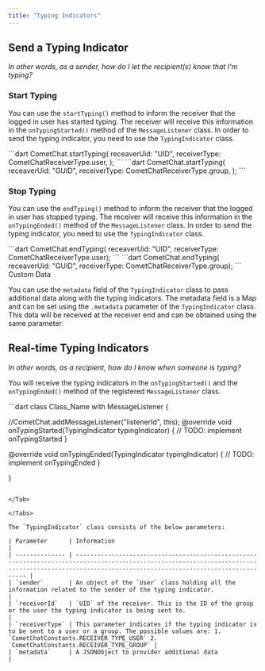 ```yaml
---
title: "Typing Indicators"
---
```




## Send a Typing Indicator

*In other words, as a sender, how do I let the recipient(s) know that I'm typing?*

### Start Typing

You can use the `startTyping()` method to inform the receiver that the logged in user has started typing. The receiver will receive this information in the `onTypingStarted()` method of the `MessageListener` class. In order to send the typing indicator, you need to use the `TypingIndicator` class.

<Tabs>
<Tab title="Dart (Start Typing User)">
```dart
CometChat.startTyping(
          receaverUid: "UID",
          receiverType: CometChatReceiverType.user,
      ); 
```

</Tab>

<Tab title="Dart (Start Typing Group)">
```dart
CometChat.startTyping(
          receaverUid: "GUID",
          receiverType: CometChatReceiverType.group,
      );
```

</Tab>

</Tabs>

### Stop Typing

You can use the `endTyping()` method to inform the receiver that the logged in user has stopped typing. The receiver will receive this information in the `onTypingEnded()` method of the `MessageListener` class. In order to send the typing indicator, you need to use the `TypingIndicator` class.

<Tabs>
<Tab title="Dart (End Typing User)">
```dart
CometChat.endTyping(
          receaverUid: "UID",
          receiverType: CometChatReceiverType.user);
```

</Tab>

<Tab title="Dart (End Typing Group)">
```dart
CometChat.endTyping(
          receaverUid: "GUID",
          receiverType: CometChatReceiverType.group);
```

</Tab>

</Tabs>

<Note>
Custom Data

You can use the `metadata` field of the `TypingIndicator` class to pass additional data along with the typing indicators. The metadata field is a Map and can be set using the `.metadata` parameter of the `TypingIndicator` class. This data will be received at the receiver end and can be obtained using the same parameter.

</Note>

## Real-time Typing Indicators

*In other words, as a recipient, how do I know when someone is typing?*

You will receive the typing indicators in the `onTypingStarted()` and the `onTypingEnded()` method of the registered `MessageListener` class.

<Tabs>
<Tab title="Dart">
```dart
class Class_Name  with MessageListener {

//CometChat.addMessageListener("listenerId", this);
@override
void onTypingStarted(TypingIndicator typingIndicator) {
  // TODO: implement onTypingStarted
}

@override
void onTypingEnded(TypingIndicator typingIndicator) {
  // TODO: implement onTypingEnded
}


}
```

</Tab>

</Tabs>

The `TypingIndicator` class consists of the below parameters:

| Parameter      | Information                                                                                                                                                                                          |
| -------------- | ---------------------------------------------------------------------------------------------------------------------------------------------------------------------------------------------------- |
| `sender`       | An object of the `User` class holding all the information related to the sender of the typing indicator.                                                                                             |
| `receiverId`   | `UID` of the receiver. This is the ID of the group or the user the typing indicator is being sent to.                                                                                                |
| `receiverType` | This parameter indicates if the typing indicator is to be sent to a user or a group. The possible values are: 1. `CometChatConstants.RECEIVER_TYPE_USER` 2. `CometChatConstants.RECEIVER_TYPE_GROUP` |
| `metadata`     | A JSONObject to provider additional data                                                                                                                                                             |
